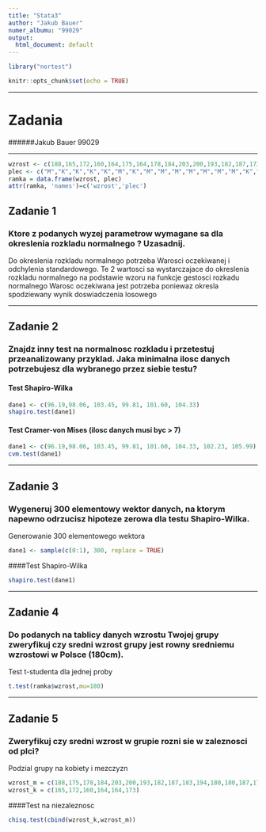 ```yaml
---
title: "Stata3"
author: "Jakub Bauer"
numer_albumu: "99029"
output:
  html_document: default
---
```


```R
library("nortest")
```

```r
knitr::opts_chunk$set(echo = TRUE)
```
---

# Zadania
######Jakub Bauer 99029

---

``` R
wzrost <- c(188,165,172,160,164,175,164,178,184,203,200,193,182,187,173,183,194,180,180,187,179,180)
plec <- c("M","K","K","K","K","M","K","M","M","M","M","M","M","M","K","M","M","M","M","M","M","M")
ramka = data.frame(wzrost, plec)
attr(ramka, 'names')=c('wzrost','plec')
```



## Zadanie 1
### Ktore z podanych wyzej parametrow wymagane sa dla okreslenia rozkladu normalnego ? Uzasadnij.

 Do okreslenia rozkladu normalnego potrzeba Warosci oczekiwanej i odchylenia standardowego.
 Te 2 wartosci sa wystarczajace do okreslenia rozkladu normalnego na podstawie wzoru na funkcje gestosci rozkadu normalnego
 Warosc oczekiwana jest potrzeba poniewaz okresla spodziewany wynik doswiadczenia losowego

---

## Zadanie 2
### Znajdz inny test na normalnosc rozkladu i przetestuj przeanalizowany przyklad. Jaka minimalna ilosc danych potrzebujesz dla wybranego przez siebie testu?

#### Test Shapiro-Wilka
```r
dane1 <- c(96.19,98.06, 103.45, 99.81, 101.60, 104.33)
shapiro.test(dane1)
```

#### Test Cramer-von Mises (ilosc danych musi byc > 7)
```r
dane1 <- c(96.19,98.06, 103.45, 99.81, 101.60, 104.33, 102.23, 105.99)
cvm.test(dane1)
```

---

## Zadanie 3
### Wygeneruj 300 elementowy wektor danych, na ktorym napewno odrzucisz hipoteze zerowa dla testu Shapiro-Wilka.

Generowanie 300 elementowego wektora
```r
dane1 <- sample(c(0:1), 300, replace = TRUE)
```

####Test Shapiro-Wilka
```r
shapiro.test(dane1)
```

---

## Zadanie 4
### Do podanych na tablicy danych wzrostu Twojej grupy zweryfikuj czy sredni wzrost grupy jest rowny sredniemu wzrostowi w Polsce (180cm).

Test t-studenta dla jednej proby
```r
t.test(ramka$wzrost,mu=180)
```

---

## Zadanie 5
### Zweryfikuj czy sredni wzrost w grupie rozni sie w zaleznosci od plci?

Podzial grupy na kobiety i mezczyzn
```r
wzrost_m = c(188,175,178,184,203,200,193,182,187,183,194,180,180,187,179,180)
wzrost_k = c(165,172,160,164,164,173)
```

####Test na niezaleznosc
```r
chisq.test(cbind(wzrost_k,wzrost_m))
```

